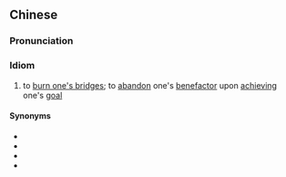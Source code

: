 ==Chinese==
{{zh-forms|s=过河拆桥|lit=cross the river, tear down the bridge}}

===Pronunciation===
{{zh-pron
|m=guòhéchāiqiáo
|c=gwo3 ho4 caak3 kiu4
|cat=cy
}}

===Idiom===
{{zh-idiom}}

# to [[burn one's bridges]]; to [[abandon]] one's [[benefactor]] upon [[achieving]] one's [[goal]]

====Synonyms====
* {{zh-l|過河抽板}}
* {{zh-l|過橋拆橋}}
* {{zh-l|過橋抽板}}
* {{zh-l|忘恩負義}}